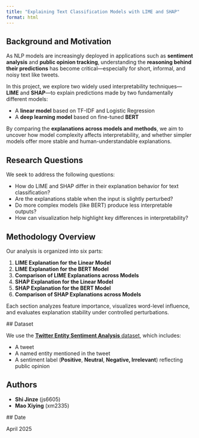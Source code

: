 ```yaml
---
title: "Explaining Text Classification Models with LIME and SHAP"
format: html
---
```


## Background and Motivation

As NLP models are increasingly deployed in applications such as **sentiment analysis** and **public opinion tracking**, understanding the **reasoning behind their predictions** has become critical—especially for short, informal, and noisy text like tweets.

In this project, we explore two widely used interpretability techniques—**LIME** and **SHAP**—to explain predictions made by two fundamentally different models:

-   A **linear model** based on TF-IDF and Logistic Regression\
-   A **deep learning model** based on fine-tuned **BERT**

By comparing the **explanations across models and methods**, we aim to uncover how model complexity affects interpretability, and whether simpler models offer more stable and human-understandable explanations.

## Research Questions

We seek to address the following questions:

-   How do LIME and SHAP differ in their explanation behavior for text classification?
-   Are the explanations stable when the input is slightly perturbed?
-   Do more complex models (like BERT) produce less interpretable outputs?
-   How can visualization help highlight key differences in interpretability?

## Methodology Overview

Our analysis is organized into six parts:

1.  **LIME Explanation for the Linear Model**\
2.  **LIME Explanation for the BERT Model**\
3.  **Comparison of LIME Explanations across Models**\
4.  **SHAP Explanation for the Linear Model**\
5.  **SHAP Explanation for the BERT Model**\
6.  **Comparison of SHAP Explanations across Models**

Each section analyzes feature importance, visualizes word-level influence, and evaluates explanation stability under controlled perturbations.

##️ Dataset

We use the [**Twitter Entity Sentiment Analysis** dataset](https://www.kaggle.com/datasets/jp797498e/twitter-entity-sentiment-analysis), which includes:

-   A tweet\
-   A named entity mentioned in the tweet\
-   A sentiment label (**Positive**, **Neutral**, **Negative, Irrelevant**) reflecting public opinion

## Authors

-   **Shi Jinze** (js6605)\
-   **Mao Xiying** (xm2335)

##️ Date

April 2025
